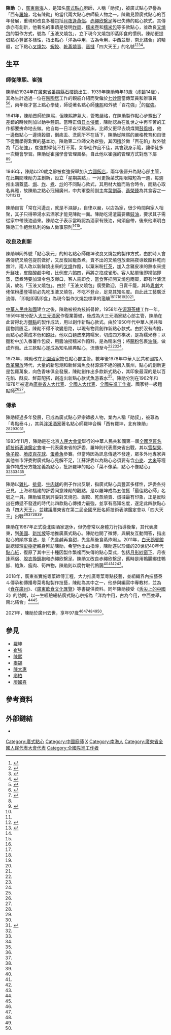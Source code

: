 {{Otheruses|subject=廣式點心廚師陳勛|other=同名道教人物|陳勳}}
{{Infobox person
| name                = 陳勛
| image               = Chen Xun.jpg
| image_size          = 250px
| alt                 = 陳勛坐像
| caption             = 陳勛
| gender              = 男
| other_names         = 勛叔
| ancestor            = [[廣東省|廣東]][[南海區|南海]]
| birth_date          = 1924年
| birth_place         = {{ROC-1912}}[[廣東省_(中華民國)|廣東省]][[番禺縣|番禺縣]][[石樓鎮_(廣州市)|石樓鎮]]
| death_date          = {{death date and age|2021|3|28|1924}}
| death_place         = {{PRC}}[[廣東省|廣東省]][[廣州市|廣州市]]
| nationality         = {{ROC-1912}}（1924年－1928年）<br>{{ROC-1928}}（1928年－1949年）<br>{{PRC}}（1949年－2021年）
| occupation          = 廣式點心廚師
| years_active        = 1939年－2021年
| employer            = [[六國飯店_(廣州)|六國飯店]]、<br>[[大三元酒家|大三元酒家]]、<br>[[大同酒家|大同酒家]]、<br>[[北園酒家|北園酒家]]
| title               = 廣東省人民代表（1962年）、<br>第五屆全國人大代表（1977年）、<br>全國先進工作者、<br>國家特一級麵點師
| known_for           = 廣式點心泰斗
}}
'''陳勛'''（{{bd|1924年||2021年|3月28日|catIdx=Chen}}），[[廣東省|廣東]][[南海區|南海]]人，是知名[[廣式點心|廣式點心]]廚師，人稱「勛叔」，被廣式點心界譽為「西有[[羅坤|羅坤]]，北有陳勛」的當代兩大點心宗師級人物之一。陳勛見證廣式點心的百年發展，重現和改良多種包括[[月夜逢燕侶|月夜逢燕侶]]、[[赤繩欣繫足|赤繩欣繫足]]等已失傳的點心款式。其傳承亦有創新，他著名的事蹟是發明[[炸両|炸両]]、[[糯米卷|糯米卷]]和[[糯米包|糯米包]]等多款點心，並改良[[叉燒包|叉燒包]]的製作方式，號為「玉液叉燒包」，立下現今叉燒包即蒸即食的慣例。陳勛更提倡點心豐富多樣性，指出點心「洋為中用，古為今用，中西並舉，南北結合」的精髓，定下點心[[叉燒包|叉燒包]]、[[蝦餃|蝦餃]]、[[乾蒸燒賣|乾蒸燒賣]]、[[蛋撻|蛋撻]]「四大天王」的名號<ref name=一代宗師>{{cite news
|url=https://udn.com/news/story/7332/5359750
|title=廣東廣式點心「一代宗師」陳勛逝世 見證粵點百年發展
|date= 2021-04-05 
|publisher=聯合新聞網
|accessdate=2021-04-27|language=zh}}</ref><ref name=四大天王>{{cite news
|url=https://news.dayoo.com/gzrbrmt/202103/29/158543_53851526.htm
|title=粤点泰斗陈勋逝世，他曾提出粤点“四大天王”
|date= 2021-03-29 
|publisher=广州日报大洋网
|accessdate=2021-04-27|language=zh}}</ref><ref name=發明炸両>{{cite news
|url=https://hk.appledaily.com/china/20210407/H7W5CYZEBVDH5N224JWYZVFREM/
|title=發明炸両｜「點心泰斗」97歲陳勛逝世 徒弟憶良師：玉液叉燒包最出名日賣千籠
|date= 2021-04-07 
|publisher=蘋果日報
|accessdate=2021-04-27|language=zh}}</ref><ref name=点心大师>{{cite news
|url=https://kuaibao.qq.com/s/20190529A05JPX00?refer=spider
|title=饮早茶，别忘了这些点心大师
|date=2019-05-29
|publisher=快報
|accessdate=2021-04-28
|language=zh
|archive-date=2021-04-28
|archive-url=https://web.archive.org/web/20210428172554/https://kuaibao.qq.com/s/20190529A05JPX00?refer=spider
|dead-url=no
}}</ref>。

==生平==
===師從陳熙、崔強===
陳勛於1924年在[[廣東省_(中華民國)|廣東省]][[番禺縣|番禺縣]][[石樓鎮_(廣州市)|石樓鎮]]出生，1939年陳勛時年13歲（[[虛齡|虛齡]]14歲），其為生計透過一位在[[陶陶居|陶陶居]]工作的親戚介紹而受僱於[[七妙齋|七妙齋]]當傳菜員和辦事員<ref name=声名远扬>{{cite news
|url=http://www.chinaqw.com/zhwh/2019/05-06/221992.shtml
|title=粤点泰斗陈勋让四款粤式点心声名远扬
|date=2019-05-06
|publisher=廣州日報
|accessdate=2021-04-27
|language=zh
|archive-date=2021-04-30
|archive-url=https://web.archive.org/web/20210430023349/http://www.chinaqw.com/zhwh/2019/05-06/221992.shtml
|dead-url=no
}}</ref><ref name=點心泰斗>{{cite news
|url=http://www.chinaqw.com/zhwh/2019/05-06/221992.shtml
|title=點心泰斗逝世！你一定吃過他的招牌玉液叉燒包
|date=2019-04-29
|publisher=MP頭條
|accessdate=2021-04-28
|language=zh
|archive-date=2021-04-30
|archive-url=https://web.archive.org/web/20210430023349/http://www.chinaqw.com/zhwh/2019/05-06/221992.shtml
|dead-url=no
}}</ref>，兩年後才當上點心學徒，師從著名點心師[[陳熙_(廚師)|陳熙]]和外號「百花強」<ref name=百花強>{{cite news
|url=https://www.wywszb.com/renwen/273279.html
|title=崔强-荔湾区当代人物 崔强的真实身份
|date=2021-03-15
|publisher=荔灣名人網
|accessdate=2021-04-27
|language=zh
|archive-date=2021-04-27
|archive-url=https://web.archive.org/web/20210427115703/https://www.wywszb.com/renwen/273279.html
|dead-url=no
}}</ref>的[[崔強|崔強]]。

1941年，陳勛首師於陳熙，但陳熙脾氣大，管教嚴格，在陳勛製作點心步驟出了差錯的時候則加以動手體罰。當時正值[[中国抗日战争|日本侵華]]，陳勛認為在亂世之中再辛苦的工作都要拚命地去做。他自每一日半夜12點起床，比師父更早去燒煤開[[鼓風機|鼓風機]]，他一邊做點心一邊燒穀殼，倒痰盂、洗廁所不在話下，陳勛從陳熙的嚴格教育和自律下從而學得紮實的基本功。陳勛第二位師父為崔強，其因擅於做「百花餡」故外號為「百花強」，崔強對學徒不打不罵，如學徒作品不佳，其會親身示範，讓學徒多一次機會學習。陳勛從崔強學會管理風格，自此他以崔強的管理方式對應下屬<ref name=點心泰斗/><ref name=粵式點心>{{cite news
|url=https://www.163.com/dy/article/G6B8G7J30522AQ7E.html
|title=痛心！粵點泰斗仙逝！你吃過最常見的粵式點心，都是他創造的
|date=2021-03-30
|publisher=紅厨網
|accessdate=2021-04-27
|language=zh
|archive-date=2021-04-30
|archive-url=https://web.archive.org/web/20210430004502/https://www.163.com/dy/article/G6B8G7J30522AQ7E.html
|dead-url=no
}}</ref>。

1946年，陳勛以20歲之齡被崔強保舉加入[[六國飯店_(廣州)|六國飯店]]，兩年後晉升為點心部主管，在此期間陳勛力主創新，設立「星期美點」，一月更換菜式期限縮短為一週，每週推出涵蓋[[蒸|蒸]]、[[燉煮|焗]]、[[炸|炸]]、[[煮|煮]]、[[炒|炒]]的不同點心款式，其用材大膽而貼合時令，而點心取名典雅，故陳勛之點心冠絕廣州，中共軍委前副主席[[葉劍英|葉劍英]]、[[聶榮臻|聶榮臻]]為其食客之一<ref name=發明炸両/><ref name=點心泰斗/><ref name=粤点泰斗>{{cite news
|url=https://www.sohu.com/a/457940666_161795
|title=97岁粤点泰斗陈勋在穗逝世！为粤式点心“四大天王”总结者
|date=2021-03-29
|publisher=南方都市報
|accessdate=2021-04-27
|language=zh
|archive-date=2021-04-29
|archive-url=https://web.archive.org/web/20210429191014/https://www.sohu.com/a/457940666_161795
|dead-url=no
}}</ref><ref name=怀旧点心>{{cite news
|url=http://roll.sohu.com/20111022/n323018204.shtml
|title=听勋叔细说怀旧点心(组图)
|date=2011-10-22
|publisher=廣州日報
|accessdate=2021-04-27
|language=zh
|archive-date=2021-04-29
|archive-url=https://web.archive.org/web/20210429175935/http://roll.sohu.com/20111022/n323018204.shtml
|dead-url=no
}}</ref>。

陳勛自言「常在河邊走，就是不濕腳」，自律以嚴，以店為家，很少時間與家人相聚，其子只得帶湯水去酒家才能見陳勛一面。陳勛吃湯渣需要蘸[[豉油|豉油]]，要求其子需從家中帶豉油過來。陳勛之子表示當時認為酒家有豉油，何須自帶，後來他漸明白陳勛工作絕無私利的做人做事原則<ref name=一代宗師/><ref name=声名远扬/>。

===改良及創新===
陳勛聯同外號「點心狀元」的知名點心師羅坤改良叉燒包的製作方式，由於時人會將傳統叉燒包提前做好，又反復回籠蒸煮，賣不出的叉燒包放至隔夜導致餡料乾而無汁，兩人改以新鮮燒出來的[[叉燒|叉燒]]作餡，以粟米粉[[打縴|打芡]]，加入含豬皮凍的熱水來提升[[鮮味|鮮味]]，皮餡酸鹼中和，比例皮六餡四，再將之掐成雀形。客人點單後即撈餡即蒸，蒸煮時要加溫令包皮爆口，客人需即食，當食客捏開叉燒包兩瓣，即有汁液流淌，故名「玉液叉燒包」。由於「玉液叉燒包」廣受歡迎，日賣千籠，其時[[粵劇|粵劇]]大佬倌粉墨登場前必先吃玉液叉燒包，不吃不登台，足見其知名度。自此此工藝廣泛流傳，「即點即蒸即食」為現今製作叉燒包標準的濫觴<ref name=一代宗師/><ref name=粵式點心/><ref name=發明炸両/><ref name=点心大师/><ref name=粤点泰斗/><ref name=怀旧点心/>。

[[中華人民共和國|中華人民共和國]]建立之後，陳勛被視為技術骨幹，1958年在[[源源茶樓|源源茶樓]]工作一年，1959年被分配入[[大三元酒家|大三元酒家]]作復業籌備，後成為大三元酒家點心部主管，陳勛在此習得北方[[麵點|麵點]]的製作成法，用以創作新點心款式。由於1950年代中華人民共和國物資匱乏，陳勛不得不改變思路，以現有物資創作新點心款式。由於沒有肉餡，而點心必需成本低和飽肚，他以白麵皮來捲糯米，切成四方棋狀，是為糯米卷；以麵粉中加入番薯作包皮，用醬油撈糯米作餡料，是為糯米包；將[[腸粉|腸粉]]包裹[[油條|油條]]，做成炸両。此三款點心遂成為知名經典點心，流傳至今<ref name=声名远扬/><ref name=發明炸両/><ref name=粵式點心/>。

1973年，陳勛改在[[北園酒家|北園酒家]]擔任點心部主管。數年後1978年中華人民共和國踏入[[改革開放|改革開放]]時代，大量的新思潮和新鮮海魚食材源源不絕的擁入廣州，點心的創新更是包羅萬象，向色香味俱全發展，陳勛創作出多款新式點心，其印象最深的是以百花餡、[[酥皮|酥皮]]、鮮菇配搭，創造出新點心款式[[魚游春水|魚游春水]]<ref name=声名远扬/>。陳勛分別在1962年和1978年被選為[[廣東省人民代表大會|廣東省人大代表]]、[[全國人大代表|全國人大代表]]、[[全國先進工作者|全國先進工作者]]、國家特一級麵點師<ref name=点心大师/><ref name=點心泰斗/>。

===傳承===
陳勛經過多年發展，已成為廣式點心界宗師級人物，業內人稱「勛叔」，被尊為「粤點泰斗」，其與[[泮溪酒家|泮溪酒家]]著名點心師羅坤合稱「西有羅坤，北有陳勛」<ref name=四大天王/><ref name=粵式點心/><ref name=粤点泰斗/><ref name=百年曆程>{{cite news
|url=http://www.gz.gov.cn/zlgz/whgz/content/post_7199126.html
|title=勳叔見證粵點近百年曆程
|date=2021-03-31
|publisher=廣州日報
|accessdate=2021-04-27
|language=zh
|archive-date=2021-04-27
|archive-url=https://web.archive.org/web/20210427174157/http://www.gz.gov.cn/zlgz/whgz/content/post_7199126.html
|dead-url=no
}}</ref>。

1983年11月，陳勛是在北京[[人民大會堂|人民大會堂]]舉行的中華人民共和國第一屆[[全國烹飪名師技術表演鑑定會|全國烹飪名師技術表演鑑定會]]唯一代表廣東省的評委，羅坤則代表廣東省出戰，其以[[雪梨果|雪梨果]]、[[兔子餃|兔子餃]]、[[脆皮百花球|脆皮百花球]]、[[蛋黄角|蛋黄角]]參賽。但當時因為訊息傳遞不發達，眾多外地專家與其他省市評委對廣式點心見解不足，江蘇評委以為點心必須要有含[[小麥|小麥]]、[[大米|大米]]等糧食作物成分方能定義為點心，批評羅坤的點心「菜不像菜，點心不像點心」<ref name=四大天王/><ref name=粵式點心/><ref name=粤点泰斗/><ref name=百年曆程/>。

陳勛以[[雞扎|雞扎]]、[[排骨|排骨]]、[[牛肉球|牛肉球]]的例子作出反駁，指廣式點心具豐富多樣性，評委各持己見，上海和福建的評委同意陳勛的觀點，是以羅坤成為五位獲「最佳點心師」名號之一員。陳勛留意到評委對叉燒包、蝦餃、乾蒸燒賣、蛋撻最有印象，正是反映出在傳遞不發達的時代此四款點心傳播力最強，並享有高知名度，遂定此四款點心為「四大天王」，並建議廣東省在第二屆全國烹飪名師技術表演鑑定會以「四大天王」出戰<ref name=四大天王/><ref name=粵式點心/><ref name=粤点泰斗/><ref name=百年曆程/>。

陳勛在1987年正式從北園酒家退休，但仍會常以身體力行指導後輩，其代表廣東，到[[美國|美國]]、[[新加坡|新加坡]]等地推廣廣式點心。陳勛也開了微博，與網友互動問答，指出點心的順序食法，是「先食鹹再食甜，先食蒸後食蒸炸焗」。2011年，[[白天鵝賓館|白天鵝賓館]]副總經理[[彭樹挺|彭樹挺]]親身拜訪陳勛，希望他出山指導，陳勛遂以珍藏的20世紀40年代[[點心紙|點心紙]]，復原了其中三十種因製作繁複而失傳的點心菜式，包括[[月影紗窗下|月影紗窗下]]、月夜逢燕侶、[[脫衣換錦袍|脫衣換錦袍]]和赤繩欣繫足。陳勛又改良赤繩欣繫足，舊時是用鴨腸綁住鴨腳、鮑魚、瘦肉、筍四物，陳勛則以腐竹取代鴨腸<ref name=一代宗師/><ref name=四大天王/><ref name=怀旧点心/><ref name=百年曆程/>。

2018年，廣東省實施粵菜師傅工程，大力推廣粵菜粵點技藝，並組織界內技藝泰斗傳承和傳播粵菜粵點製作技藝，陳勛為其中之一，他參與編寫中專教材，並為《[[食在廣州|食在廣州]]》、《[[廣東飲食文化匯覽|廣東飲食文化匯覽]]》等書提供資料。同年陳勛接受《[[舌尖上的中國|舌尖上的中國]]3》的訪問，以一生經驗總結廣式點心宗指為「洋為中用，古為今用，中西並舉，南北結合」<ref name=一代宗師/><ref name=粤点泰斗/>。

2021年，陳勛於廣州去世，享年97歲<ref name=一代宗師/><ref name=四大天王/><ref name=發明炸両/><ref name=粵式點心/><ref name=粤点泰斗/>。

==參見==
*[[羅坤|羅坤]]
*[[崔強|崔強]]
*[[陳熙_(廚師)|陳熙]]
*[[麥錫|麥錫]]
*[[陳大惠|陳大惠]]
*[[廖柏|廖柏]]
*[[廖國喜|廖國喜]]

==參考資料==
{{Reflist|30em}}

==外部鏈結==
*{{weibo|2519213932}}

{{粤菜}}

[[Category:廣式點心|Category:廣式點心]]
[[Category:中國廚師|Category:中國廚師]]
[[Category:陳姓|X]]
[[Category:南海人|Category:南海人]]
[[Category:廣東省全國人民代表大會代表|Category:廣東省全國人民代表大會代表]]
[[Category:全國先進工作者|Category:全國先進工作者]]
